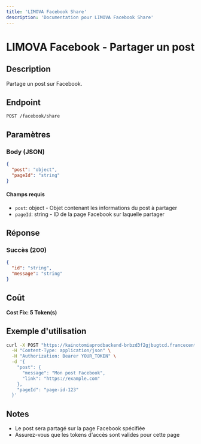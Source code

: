 ```yaml
---
title: 'LIMOVA Facebook Share'
description: 'Documentation pour LIMOVA Facebook Share'
---
```


# LIMOVA Facebook - Partager un post

## Description
Partage un post sur Facebook.

## Endpoint
```
POST /facebook/share
```

## Paramètres

### Body (JSON)
```json
{
  "post": "object",
  "pageId": "string"
}
```

#### Champs requis
- `post`: object - Objet contenant les informations du post à partager
- `pageId`: string - ID de la page Facebook sur laquelle partager

## Réponse

### Succès (200)
```json
{
  "id": "string",
  "message": "string"
}
```

## Coût
**Cost Fix: 5 Token(s)**

## Exemple d'utilisation

```bash
curl -X POST "https://kainotomiaprodbackend-brbzd3f2gjbugtcd.francecentral-01.azurewebsites.net/facebook/share" \
  -H "Content-Type: application/json" \
  -H "Authorization: Bearer YOUR_TOKEN" \
  -d '{
    "post": {
      "message": "Mon post Facebook",
      "link": "https://example.com"
    },
    "pageId": "page-id-123"
  }'
```

## Notes
- Le post sera partagé sur la page Facebook spécifiée
- Assurez-vous que les tokens d'accès sont valides pour cette page 
